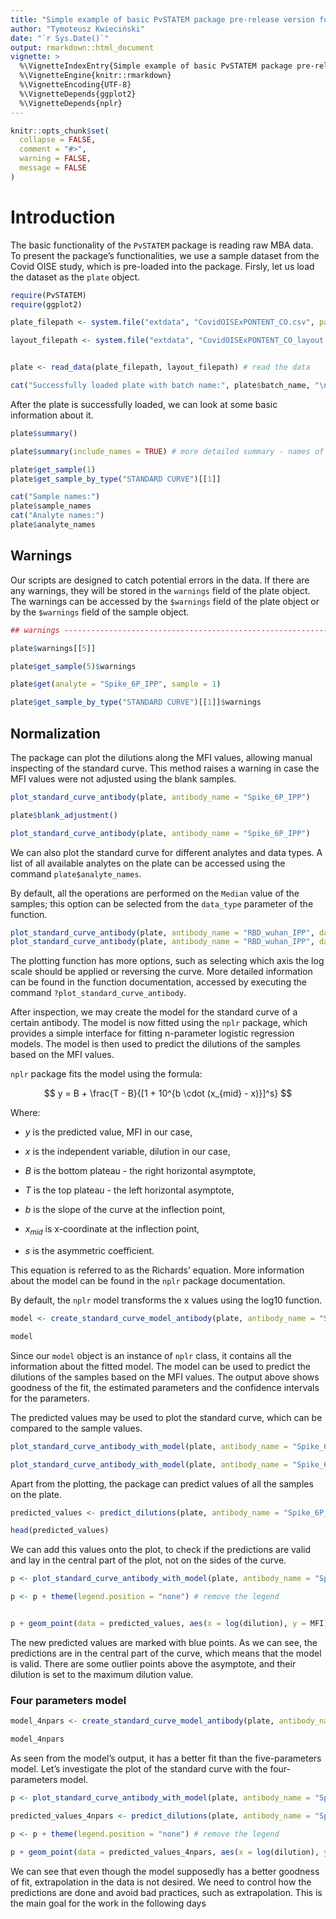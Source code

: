 ```yaml
---
title: "Simple example of basic PvSTATEM package pre-release version functionalities"
author: "Tymoteusz Kwieciński"
date: "`r Sys.Date()`"
output: rmarkdown::html_document
vignette: >
  %\VignetteIndexEntry{Simple example of basic PvSTATEM package pre-release version functionalities}
  %\VignetteEngine{knitr::rmarkdown}
  %\VignetteEncoding{UTF-8}
  %\VignetteDepends{ggplot2}
  %\VignetteDepends{nplr}
---
```


```r
knitr::opts_chunk$set(
  collapse = FALSE,
  comment = "#>",
  warning = FALSE,
  message = FALSE
)
```

# Introduction

The basic functionality of the `PvSTATEM` package is reading raw MBA data. To present the package's functionalities, we use a sample dataset from the Covid OISE study, which is pre-loaded into the package. Firsly, let us load the dataset as the `plate` object.

```r
require(PvSTATEM)
require(ggplot2)

plate_filepath <- system.file("extdata", "CovidOISExPONTENT_CO.csv", package = "PvSTATEM", mustWork = TRUE) # get the filepath of the csv dataset

layout_filepath <- system.file("extdata", "CovidOISExPONTENT_CO_layout.xlsx", package = "PvSTATEM", mustWork = TRUE)


plate <- read_data(plate_filepath, layout_filepath) # read the data

cat("Successfully loaded plate with batch name:", plate$batch_name, "\n")
```

After the plate is successfully loaded, we can look at some basic information about it.

```r
plate$summary()

plate$summary(include_names = TRUE) # more detailed summary - names of the types

plate$get_sample(1)
plate$get_sample_by_type("STANDARD CURVE")[[1]]

cat("Sample names:")
plate$sample_names
cat("Analyte names:")
plate$analyte_names
```

## Warnings

Our scripts are designed to catch potential errors in the data. If there are any warnings, they will be stored in the `warnings` field of the plate object. The warnings can be accessed by the `$warnings` field of the plate object or by the `$warnings` field of the sample object.

```r
## warnings ----------------------------------------------------------------

plate$warnings[[5]]

plate$get_sample(5)$warnings

plate$get(analyte = "Spike_6P_IPP", sample = 1)

plate$get_sample_by_type("STANDARD CURVE")[[1]]$warnings
```

## Normalization

The package can plot the dilutions along the MFI values, allowing manual inspecting of the standard curve. This method raises a warning in case the MFI values were not adjusted using the blank samples.

```r
plot_standard_curve_antibody(plate, antibody_name = "Spike_6P_IPP")

plate$blank_adjustment()

plot_standard_curve_antibody(plate, antibody_name = "Spike_6P_IPP")
```

We can also plot the standard curve for different analytes and data types. A list of all available analytes on the plate can be accessed using the command `plate$analyte_names`.

By default, all the operations are performed on the `Median` value of the samples; this option can be selected from the `data_type` parameter of the function.

```r
plot_standard_curve_antibody(plate, antibody_name = "RBD_wuhan_IPP", data_type = "Mean")
plot_standard_curve_antibody(plate, antibody_name = "RBD_wuhan_IPP", data_type = "Avg Net MFI")
```

The plotting function has more options, such as selecting which axis the log scale should be applied or reversing the curve. More detailed information can be found in the function documentation, accessed by executing the command `?plot_standard_curve_antibody`.

After inspection, we may create the model for the standard curve of a certain antibody. The model is now fitted using the `nplr` package, which provides a simple interface for fitting n-parameter logistic regression models. The model is then used to predict the dilutions of the samples based on the MFI values.

`nplr` package fits the model using the formula:

$$ y = B + \frac{T - B}{[1 + 10^{b \cdot (x_{mid} - x)}]^s} $$

Where:

-   $y$ is the predicted value, MFI in our case,

-   $x$ is the independent variable, dilution in our case,

-   $B$ is the bottom plateau - the right horizontal asymptote,

-   $T$ is the top plateau - the left horizontal asymptote,

-   $b$ is the slope of the curve at the inflection point,

-   $x_{mid}$ is x-coordinate at the inflection point,

-   $s$ is the asymmetric coefficient.

This equation is referred to as the Richards' equation. More information about the model can be found in the `nplr` package documentation.

By default, the `nplr` model transforms the x values using the log10 function.

```r
model <- create_standard_curve_model_antibody(plate, antibody_name = "Spike_6P_IPP")

model
```

Since our `model` object is an instance of `nplr` class, it contains all the information about the fitted model. The model can be used to predict the dilutions of the samples based on the MFI values. The output above shows goodness of the fit, the estimated parameters and the confidence intervals for the parameters.

The predicted values may be used to plot the standard curve, which can be compared to the sample values.

```r
plot_standard_curve_antibody_with_model(plate, antibody_name = "Spike_6P_IPP", model)

plot_standard_curve_antibody_with_model(plate, antibody_name = "Spike_6P_IPP", model, log_scale = c("dilutions"))
```

Apart from the plotting, the package can predict values of all the samples on the plate.

```r
predicted_values <- predict_dilutions(plate, antibody_name = "Spike_6P_IPP", model)

head(predicted_values)
```

We can add this values onto the plot, to check if the predictions are valid and lay in the central part of the plot, not on the sides of the curve.

```r
p <- plot_standard_curve_antibody_with_model(plate, antibody_name = "Spike_6P_IPP", model, log_scale = c("dilutions"))

p <- p + theme(legend.position = "none") # remove the legend


p + geom_point(data = predicted_values, aes(x = log(dilution), y = MFI), color = "blue")
```

The new predicted values are marked with blue points. As we can see, the predictions are in the central part of the curve, which means that the model is valid. There are some outlier points above the asymptote, and their dilution is set to the maximum dilution value.

### Four parameters model

```r
model_4npars <- create_standard_curve_model_antibody(plate, antibody_name = "Spike_6P_IPP", npars = 4)

model_4npars
```

As seen from the model's output, it has a better fit than the five-parameters model. Let's investigate the plot of the standard curve with the four-parameters model.

```r
p <- plot_standard_curve_antibody_with_model(plate, antibody_name = "Spike_6P_IPP", model_4npars, log_scale = c("dilutions"))

predicted_values_4npars <- predict_dilutions(plate, antibody_name = "Spike_6P_IPP", model_4npars)

p <- p + theme(legend.position = "none") # remove the legend

p + geom_point(data = predicted_values_4npars, aes(x = log(dilution), y = MFI), color = "blue")
```

We can see that even though the model supposedly has a better goodness of fit, extrapolation in the data is not desired. We need to control how the predictions are done and avoid bad practices, such as extrapolation. This is the main goal for the work in the following days
